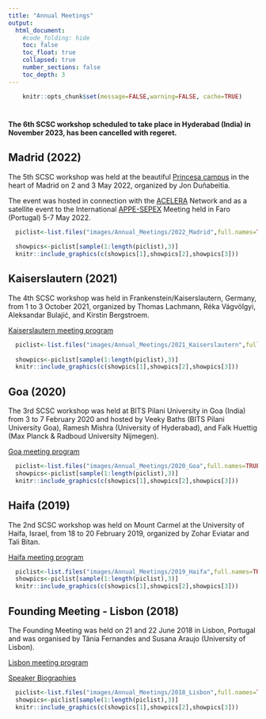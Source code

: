 ```yaml
---
title: "Annual Meetings"
output:
  html_document:
    #code_folding: hide
    toc: false
    toc_float: true
    collapsed: true
    number_sections: false
    toc_depth: 3
---
```


```{=html}
<style>
  .nav-pills>li>a:hover, .nav-pills>li>a:focus, .nav-pills>li.active>a,     .nav-pills>li.active>a:hover, .nav-pills>li.active>a:focus{
     background-color: CadetBlue; 
     }
</style>
```
<!-- https://www.angularfix.com/2021/10/how-to-change-tabset-colors-without.html -->

```r
    knitr::opts_chunk$set(message=FALSE,warning=FALSE, cache=TRUE)
```

#  {.tabset .tabset-fade .tabset-pills}

**The 6th SCSC workshop scheduled to take place in Hyderabad (India) in November 2023, has been cancelled with regeret.**

## Madrid (2022)

The 5th SCSC workshop was held at the beautiful [Princesa campus](https://www.nebrija.com/la_universidad/visita-virtual/como-llegar-nebrija.php) in the heart of Madrid on 2 and 3 May 2022, organized by Jon Duñabeitia.

The event was hosted in connection with the [ACELERA](https://www.nebrija.com/investigacion-universidad/red-acelera/) Network and as a satellite event to the International [APPE-SEPEX](https://appesepexmeeting.appe.pt/) Meeting held in Faro (Portugal) 5-7 May 2022.

```r

  piclist<-list.files("images/Annual_Meetings/2022_Madrid",full.names=TRUE)
  
  showpics<-piclist[sample(1:length(piclist),3)]
  knitr::include_graphics(c(showpics[1],showpics[2],showpics[3]))
```

## Kaiserslautern (2021)

The 4th SCSC workshop was held in Frankenstein/Kaiserslautern, Germany, from 1 to 3 October 2021, organized by Thomas Lachmann, Réka Vágvölgyi, Aleksandar Bulajić, and Kirstin Bergstroem.

[Kaiserslautern meeting program](https://culturalbrain.org/wp-content/uploads/2021/11/Kaiserslautern-meeting-program.pdf)

```r

  piclist<-list.files("images/Annual_Meetings/2021_Kaiserslautern",full.names=TRUE)
  
  showpics<-piclist[sample(1:length(piclist),3)]
  knitr::include_graphics(c(showpics[1],showpics[2],showpics[3]))
```

## Goa (2020)

The 3rd SCSC workshop was held at BITS Pilani University in Goa (India) from 3 to 7 February 2020 and hosted by Veeky Baths (BITS Pilani University Goa), Ramesh Mishra (University of Hyderabad), and Falk Huettig (Max Planck & Radboud University Nijmegen).

[Goa meeting program](https://culturalbrain.org/wp-content/uploads/2021/11/Goa-meeting-program.pdf)

```r
  piclist<-list.files("images/Annual_Meetings/2020_Goa",full.names=TRUE)
  showpics<-piclist[sample(1:length(piclist),3)]
  knitr::include_graphics(c(showpics[1],showpics[2],showpics[3]))
```

## Haifa (2019)

The 2nd SCSC workshop was held on Mount Carmel at the University of Haifa, Israel, from 18 to 20 February 2019, organized by Zohar Eviatar and Tali Bitan.

[Haifa meeting program](https://culturalbrain.org/wp-content/uploads/2019/04/Program_Haifa2019_ws_SCSC.pdf)

```r
  piclist<-list.files("images/Annual_Meetings/2019_Haifa",full.names=TRUE)
  showpics<-piclist[sample(1:length(piclist),3)]
  knitr::include_graphics(c(showpics[1],showpics[2],showpics[3]))
```



## Founding Meeting - Lisbon (2018)

The Founding Meeting was held on 21 and 22 June 2018 in Lisbon, Portugal and was organised by Tânia Fernandes and Susana Araujo (University of Lisbon).

[Lisbon meeting program](https://culturalbrain.org/wp-content/uploads/2019/04/Program_IWCSC_June_2018.pdf)

[Speaker Biographies](https://culturalbrain.org/wp-content/uploads/2019/04/NotasBiogr%C3%A1ficas.pdf)

```r
  piclist<-list.files("images/Annual_Meetings/2018_Lisbon",full.names=TRUE)
  showpics<-piclist[sample(1:length(piclist),3)]
  knitr::include_graphics(c(showpics[1],showpics[2],showpics[3]))
```

